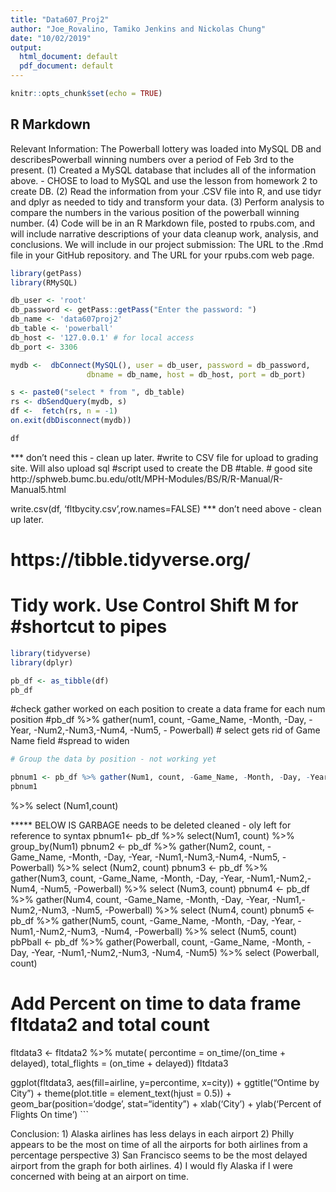 ```yaml
---
title: "Data607_Proj2"
author: "Joe_Rovalino, Tamiko Jenkins and Nickolas Chung"
date: "10/02/2019"
output:
  html_document: default
  pdf_document: default
---
```


```r
knitr::opts_chunk$set(echo = TRUE)
```

## R Markdown

Relevant Information:
The Powerball lottery was loaded into MySQL DB and describesPowerball winning numbers over a period of Feb 3rd to the present. 
(1) Created a MySQL database that includes all of the information above. - CHOSE to load to MySQL and use the lesson from homework 2 to create DB.
(2) Read the information from your .CSV file into R, and use tidyr and dplyr as needed to tidy
and transform your data.
(3) Perform analysis to compare the numbers in the various position of the powerball winning number.
(4) Code will be in an R Markdown file, posted to rpubs.com, and will include narrative
descriptions of your data cleanup work, analysis, and conclusions. We will include in our
project submission:
The URL to the .Rmd file in your GitHub repository. and
The URL for your rpubs.com web page.

```r
library(getPass)
library(RMySQL)

db_user <- 'root'
db_password <- getPass::getPass("Enter the password: ")
db_name <- 'data607proj2'
db_table <- 'powerball'
db_host <- '127.0.0.1' # for local access
db_port <- 3306

mydb <-  dbConnect(MySQL(), user = db_user, password = db_password,
                 dbname = db_name, host = db_host, port = db_port)

s <- paste0("select * from ", db_table)
rs <- dbSendQuery(mydb, s)
df <-  fetch(rs, n = -1)
on.exit(dbDisconnect(mydb))

df
```
*** don't need this - clean up later. 
#write to CSV file for upload to grading site. Will also upload sql #script used to create the DB #table.
# good site http://sphweb.bumc.bu.edu/otlt/MPH-Modules/BS/R/R-Manual/R-Manual5.html

write.csv(df, 'fltbycity.csv',row.names=FALSE)
*** don't need above - clean up later. 

# https://tibble.tidyverse.org/
# Tidy work. Use Control Shift M for #shortcut to pipes

```r
library(tidyverse)
library(dplyr)
```

```r
pb_df <- as_tibble(df)
pb_df

```

#check gather worked on each position to create a data frame for each num position
#pb_df %>% gather(num1, count, -Game_Name, -Month, -Day, -Year, -Num2,-Num3,-Num4, -Num5, - Powerball)
# select gets rid of Game Name field
#spread to widen 

```r

# Group the data by position - not working yet

pbnum1 <- pb_df %>% gather(Num1, count, -Game_Name, -Month, -Day, -Year, -Num2,-Num3,-Num4, -Num5, -Powerball) 
pbnum1
```
%>% select (Num1,count)


***** BELOW IS GARBAGE needs to be deleted cleaned - oly left for reference to syntax
pbnum1<- pb_df %>% select(Num1, count) %>% group_by(Num1) 
pbnum2 <- pb_df %>% gather(Num2, count, -Game_Name, -Month, -Day, -Year, -Num1,-Num3,-Num4, -Num5, -Powerball) %>% select (Num2, count)
pbnum3 <- pb_df %>% gather(Num3, count, -Game_Name, -Month, -Day, -Year, -Num1,-Num2,-Num4, -Num5, -Powerball) %>% select (Num3, count)
pbnum4 <- pb_df %>% gather(Num4, count, -Game_Name, -Month, -Day, -Year, -Num1,-Num2,-Num3, -Num5, -Powerball) %>% select (Num4, count)
pbnum5 <- pb_df %>% gather(Num5, count, -Game_Name, -Month, -Day, -Year, -Num1,-Num2,-Num3, -Num4, -Powerball) %>% select (Num5, count)
pbPball <- pb_df %>% gather(Powerball, count, -Game_Name, -Month, -Day, -Year, -Num1,-Num2,-Num3, -Num4, -Num5) %>% select (Powerball, count)

# Add Percent on time to data frame fltdata2 and total count

fltdata3 <- fltdata2 %>% mutate( percontime = on_time/(on_time + delayed), total_flights = (on_time + delayed))
fltdata3

  ggplot(fltdata3, aes(fill=airline, y=percontime, x=city)) +
    ggtitle("Ontime by City") +
    theme(plot.title = element_text(hjust = 0.5)) + 
    geom_bar(position='dodge', stat="identity") +
    xlab('City') + 
    ylab('Percent of Flights On time')
```

Conclusion:
1) Alaska airlines has less delays in each airport
2) Philly appears to be the most on time of all the airports for both airlines from a percentage perspective
3) San Francisco seems to be the most delayed airport from the graph for both airlines. 
4) I would fly Alaska if I were concerned with being at an airport on time. 